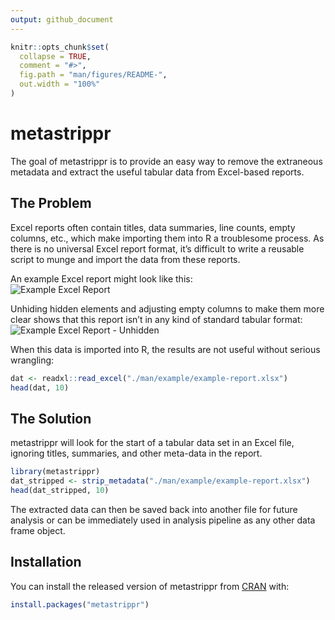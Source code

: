 ```yaml
---
output: github_document
---
```


<!-- README.md is generated from README.Rmd. Please edit that file -->

```r
knitr::opts_chunk$set(
  collapse = TRUE,
  comment = "#>",
  fig.path = "man/figures/README-",
  out.width = "100%"
)
```

# metastrippr

<!-- badges: start -->
<!-- badges: end -->

The goal of metastrippr is to provide an easy way to remove the extraneous
metadata and extract the useful tabular data from Excel-based reports. 

## The Problem  
Excel reports often contain titles, data summaries, line counts, empty columns, 
etc., which make importing them into R a troublesome process. 
As there is no universal Excel report format, 
it's difficult to write a reusable script to munge and import the data from 
these reports.

An example Excel report might look like this:  
![Example Excel Report](./man/img/init-excel.png)  

Unhiding hidden elements and adjusting empty columns to make them more clear shows 
that this report isn't in any kind of standard tabular format:  
![Example Excel Report - Unhidden](./man/img/unhidden-excel.png)

When this data is imported into R, the results are not useful without serious 
wrangling:  
```r
dat <- readxl::read_excel("./man/example/example-report.xlsx")
head(dat, 10)
```

## The Solution  
metastrippr will look for the start of a tabular data set in an Excel file, ignoring 
titles, summaries, and other meta-data in the report. 

```r
library(metastrippr)
dat_stripped <- strip_metadata("./man/example/example-report.xlsx")
head(dat_stripped, 10)
```

The extracted data can then be saved back into another file for future analysis or can be immediately used in analysis pipeline as any other data frame object.

## Installation

You can install the released version of metastrippr from [CRAN](https://CRAN.R-project.org) with:

``` r
install.packages("metastrippr")
```
